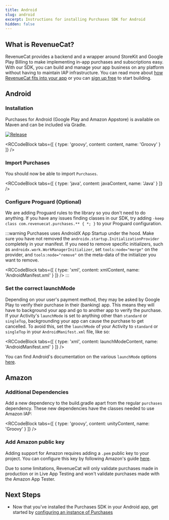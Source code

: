 ```yaml
---
title: Android
slug: android
excerpt: Instructions for installing Purchases SDK for Android
hidden: false
---
```

## What is RevenueCat?

RevenueCat provides a backend and a wrapper around StoreKit and Google Play Billing to make implementing in-app purchases and subscriptions easy. With our SDK, you can build and manage your app business on any platform without having to maintain IAP infrastructure. You can read more about [how RevenueCat fits into your app](https://www.revenuecat.com/blog/growth/where-does-revenuecat-fit-in-your-app/) or you can [sign up free](https://app.revenuecat.com/signup) to start building.

## Android

### Installation

Purchases for Android (Google Play and Amazon Appstore) is available on Maven and can be included via Gradle.

[![Release](https://img.shields.io/github/release/RevenueCat/purchases-android.svg?style=flat)](https://github.com/RevenueCat/purchases-android/releases)


<RCCodeBlock tabs={[
    { type: 'groovy', content: content, name: 'Groovy' }
]} />


### Import Purchases

You should now be able to import `Purchases`.


<RCCodeBlock tabs={[
    { type: 'java', content: javaContent, name: 'Java' }
]} />

### Configure Proguard (Optional)

We are adding Proguard rules to the library so you don't need to do anything. If you have any issues finding classes in our SDK, try adding `-keep class com.revenuecat.purchases.** { *; }` to your Proguard configuration.

:::warning
Purchases uses AndroidX App Startup under the hood. Make sure you have not removed the `androidx.startup.InitializationProvider` completely in your manifest. If you need to remove specific initializers, such as `androidx.work.WorkManagerInitializer`, set `tools:node="merge"` on the provider, and `tools:node="remove"` on the meta-data of the initializer you want to remove.


<RCCodeBlock tabs={[
    { type: 'xml', content: xmlContent, name: 'AndroidManifest.xml' }
]} />
:::

### Set the correct launchMode

Depending on your user's payment method, they may be asked by Google Play to verify their purchase in their (banking) app. This means they will have to background your app and go to another app to verify the purchase. If your Activity's `launchMode` is set to anything other than `standard` or `singleTop`, backgrounding your app can cause the purchase to get cancelled. To avoid this, set the `launchMode` of your Activity to `standard` or `singleTop` in your `AndroidManifest.xml` file, like so:


<RCCodeBlock tabs={[
    { type: 'xml', content: launchModeContent, name: 'AndroidManifest.xml' }
]} />

You can find Android's documentation on the various `launchMode` options [here](https://developer.android.com/guide/topics/manifest/activity-element#lmode).

## Amazon

### Additional Dependencies

Add a new dependency to the build.gradle apart from the regular `purchases` dependency. These new dependencies have the classes needed to use Amazon IAP:


<RCCodeBlock tabs={[
    { type: 'groovy', content: unityContent, name: 'Groovy' }
]} />

### Add Amazon public key

Adding support for Amazon requires adding a `.pem` public key to your project. You can configure this key by following Amazon's guide [here](https://developer.amazon.com/es/docs/in-app-purchasing/integrate-appstore-sdk.html#configure_key).

Due to some limitations, RevenueCat will only validate purchases made in production or in Live App Testing and won't validate purchases made with the Amazon App Tester.

## Next Steps

- Now that you've installed the Purchases SDK in your Android app, get started by [configuring an instance of Purchases ](/getting-started/quickstart#4-using-revenuecats-purchases-sdk)